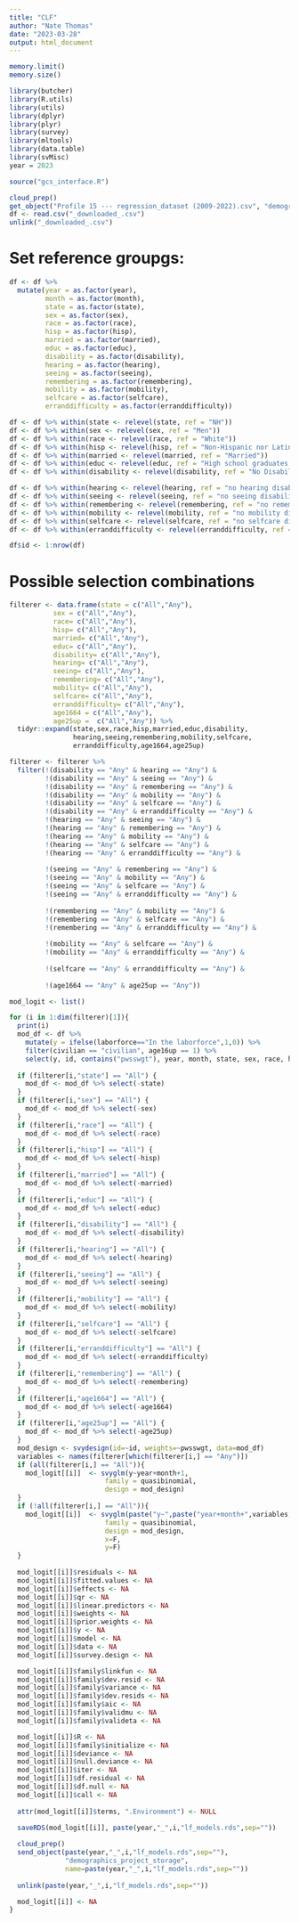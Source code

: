 ```yaml
---
title: "CLF"
author: "Nate Thomas"
date: "2023-03-28"
output: html_document
---
```


```r
memory.limit()
memory.size()

library(butcher)
library(R.utils)
library(utils)
library(dplyr)
library(plyr)
library(survey)
library(mltools)
library(data.table)
library(svMisc)
year = 2023

source("gcs_interface.R")
```

```r
cloud_prep()
get_object("Profile 15 --- regression_dataset (2009-2022).csv", "demographics_project_raw") 
df <- read.csv("_downloaded_.csv")
unlink("_downloaded_.csv")
```

# Set reference groupgs:

```r
df <- df %>%
  mutate(year = as.factor(year),
         month = as.factor(month),
         state = as.factor(state),
         sex = as.factor(sex),
         race = as.factor(race),
         hisp = as.factor(hisp),
         married = as.factor(married),
         educ = as.factor(educ),
         disability = as.factor(disability),
         hearing = as.factor(hearing),
         seeing = as.factor(seeing),
         remembering = as.factor(remembering),
         mobility = as.factor(mobility),
         selfcare = as.factor(selfcare),
         erranddifficulty = as.factor(erranddifficulty))

df <- df %>% within(state <- relevel(state, ref = "NH"))
df <- df %>% within(sex <- relevel(sex, ref = "Men"))
df <- df %>% within(race <- relevel(race, ref = "White"))
df <- df %>% within(hisp <- relevel(hisp, ref = "Non-Hispanic nor Latino ethnicity"))
df <- df %>% within(married <- relevel(married, ref = "Married"))
df <- df %>% within(educ <- relevel(educ, ref = "High school graduates, no college"))
df <- df %>% within(disability <- relevel(disability, ref = "No Disability"))

df <- df %>% within(hearing <- relevel(hearing, ref = "no hearing disabilty"))
df <- df %>% within(seeing <- relevel(seeing, ref = "no seeing disability"))
df <- df %>% within(remembering <- relevel(remembering, ref = "no remembering disability"))
df <- df %>% within(mobility <- relevel(mobility, ref = "no mobility disability"))
df <- df %>% within(selfcare <- relevel(selfcare, ref = "no selfcare disability"))
df <- df %>% within(erranddifficulty <- relevel(erranddifficulty, ref = "no errand difficulty disability"))

df$id <- 1:nrow(df)
```

# Possible selection combinations

```r
filterer <- data.frame(state = c("All","Any"),
           sex = c("All","Any"),
           race= c("All","Any"),
           hisp= c("All","Any"),
           married= c("All","Any"),
           educ= c("All","Any"),
           disability= c("All","Any"),
           hearing= c("All","Any"),
           seeing= c("All","Any"),
           remembering= c("All","Any"),
           mobility= c("All","Any"),
           selfcare= c("All","Any"),
           erranddifficulty= c("All","Any"),
           age1664 = c("All","Any"),
           age25up =  c("All","Any")) %>%
  tidyr::expand(state,sex,race,hisp,married,educ,disability,
                hearing,seeing,remembering,mobility,selfcare,
                erranddifficulty,age1664,age25up)

filterer <- filterer %>%
  filter(!(disability == "Any" & hearing == "Any") & 
         !(disability == "Any" & seeing == "Any") &
         !(disability == "Any" & remembering == "Any") &
         !(disability == "Any" & mobility == "Any") &
         !(disability == "Any" & selfcare == "Any") &
         !(disability == "Any" & erranddifficulty == "Any") &
         !(hearing == "Any" & seeing == "Any") &
         !(hearing == "Any" & remembering == "Any") &
         !(hearing == "Any" & mobility == "Any") &
         !(hearing == "Any" & selfcare == "Any") &
         !(hearing == "Any" & erranddifficulty == "Any") &
           
         !(seeing == "Any" & remembering == "Any") &
         !(seeing == "Any" & mobility == "Any") &
         !(seeing == "Any" & selfcare == "Any") &
         !(seeing == "Any" & erranddifficulty == "Any") &
           
         !(remembering == "Any" & mobility == "Any") &
         !(remembering == "Any" & selfcare == "Any") &
         !(remembering == "Any" & erranddifficulty == "Any") &
           
         !(mobility == "Any" & selfcare == "Any") &
         !(mobility == "Any" & erranddifficulty == "Any") &
           
         !(selfcare == "Any" & erranddifficulty == "Any") &
           
         !(age1664 == "Any" & age25up == "Any"))
```


```r
mod_logit <- list()
```


```r
for (i in 1:dim(filterer)[1]){
  print(i)
  mod_df <- df %>%
    mutate(y = ifelse(laborforce=="In the laborforce",1,0)) %>%
    filter(civilian == "civilian", age16up == 1) %>%
    select(y, id, contains("pwsswgt"), year, month, state, sex, race, hisp, married, educ, disability, hearing, seeing, remembering, mobility, selfcare, erranddifficulty, age1664, age25up)
  
  if (filterer[i,"state"] == "All") {
    mod_df <- mod_df %>% select(-state)
  }
  if (filterer[i,"sex"] == "All") {
    mod_df <- mod_df %>% select(-sex)
  }
  if (filterer[i,"race"] == "All") {
    mod_df <- mod_df %>% select(-race)
  }
  if (filterer[i,"hisp"] == "All") {
    mod_df <- mod_df %>% select(-hisp)
  }
  if (filterer[i,"married"] == "All") {
    mod_df <- mod_df %>% select(-married)
  }
  if (filterer[i,"educ"] == "All") {
    mod_df <- mod_df %>% select(-educ)
  }
  if (filterer[i,"disability"] == "All") {
    mod_df <- mod_df %>% select(-disability)
  }
  if (filterer[i,"hearing"] == "All") {
    mod_df <- mod_df %>% select(-hearing)
  }
  if (filterer[i,"seeing"] == "All") {
    mod_df <- mod_df %>% select(-seeing)
  }
  if (filterer[i,"mobility"] == "All") {
    mod_df <- mod_df %>% select(-mobility)
  }
  if (filterer[i,"selfcare"] == "All") {
    mod_df <- mod_df %>% select(-selfcare)
  }
  if (filterer[i,"erranddifficulty"] == "All") {
    mod_df <- mod_df %>% select(-erranddifficulty)
  }
  if (filterer[i,"remembering"] == "All") {
    mod_df <- mod_df %>% select(-remembering)
  }
  if (filterer[i,"age1664"] == "All") {
    mod_df <- mod_df %>% select(-age1664)
  }
  if (filterer[i,"age25up"] == "All") {
    mod_df <- mod_df %>% select(-age25up)
  }
  mod_design <- svydesign(id=~id, weights=~pwsswgt, data=mod_df)
  variables <- names(filterer[which(filterer[i,] == "Any")])
  if (all(filterer[i,] == "All")){
    mod_logit[[i]]  <- svyglm(y~year+month+1,
                        family = quasibinomial,
                        design = mod_design)
  }
  if (!all(filterer[i,] == "All")){
    mod_logit[[i]]  <- svyglm(paste("y~",paste("year+month+",variables,collapse = "+"),"+1"),
                        family = quasibinomial,
                        design = mod_design,
                        x=F,
                        y=F)
  }
  
  mod_logit[[i]]$residuals <- NA
  mod_logit[[i]]$fitted.values <- NA
  mod_logit[[i]]$effects <- NA
  mod_logit[[i]]$qr <- NA
  mod_logit[[i]]$linear.predictors <- NA
  mod_logit[[i]]$weights <- NA
  mod_logit[[i]]$prior.weights <- NA
  mod_logit[[i]]$y <- NA
  mod_logit[[i]]$model <- NA
  mod_logit[[i]]$data <- NA
  mod_logit[[i]]$survey.design <- NA

  mod_logit[[i]]$family$linkfun <- NA
  mod_logit[[i]]$family$dev.resid <- NA
  mod_logit[[i]]$family$variance <- NA
  mod_logit[[i]]$family$dev.resids <- NA
  mod_logit[[i]]$family$aic <- NA
  mod_logit[[i]]$family$validmu <- NA
  mod_logit[[i]]$family$valideta <- NA

  mod_logit[[i]]$R <- NA
  mod_logit[[i]]$family$initialize <- NA
  mod_logit[[i]]$deviance <- NA
  mod_logit[[i]]$null.deviance <- NA
  mod_logit[[i]]$iter <- NA
  mod_logit[[i]]$df.residual <- NA
  mod_logit[[i]]$df.null <- NA
  mod_logit[[i]]$call <- NA
  
  attr(mod_logit[[i]]$terms, ".Environment") <- NULL

  saveRDS(mod_logit[[i]], paste(year,"_",i,"lf_models.rds",sep=""))
  
  cloud_prep()
  send_object(paste(year,"_",i,"lf_models.rds",sep=""),
              "demographics_project_storage",
              name=paste(year,"_",i,"lf_models.rds",sep=""))
  
  unlink(paste(year,"_",i,"lf_models.rds",sep=""))

  mod_logit[[i]] <- NA
}
```
